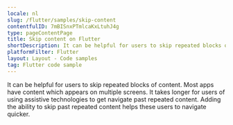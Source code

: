 ```yaml
---
locale: nl
slug: /flutter/samples/skip-content
contentfulID: 7mBISnxPTmlcaKxLtuhJ4g
type: pageContentPage
title: Skip content on Flutter
shortDescription: It can be helpful for users to skip repeated blocks of content.
platformFilter: Flutter
layout: Layout - Code samples
tag: Flutter code sample
---
```


It can be helpful for users to skip repeated blocks of content. Most apps have content which appears on multiple screens. It takes longer for users of using assistive technologies to get navigate past repeated content. Adding the ability to skip past repeated content helps these users to navigate quicker.

<CodeSample id="screen-skip" locale="nl" platform="flutter"/>